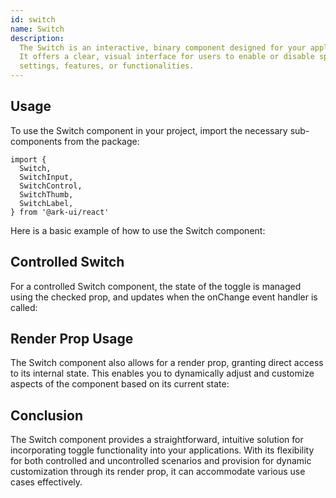 ```yaml
---
id: switch
name: Switch
description:
  The Switch is an interactive, binary component designed for your applications.
  It offers a clear, visual interface for users to enable or disable specific
  settings, features, or functionalities.
---
```


## Usage

To use the Switch component in your project, import the necessary sub-components
from the package:

```tsx
import {
  Switch,
  SwitchInput,
  SwitchControl,
  SwitchThumb,
  SwitchLabel,
} from '@ark-ui/react'
```

Here is a basic example of how to use the Switch component:

<Story name="Basic" />

## Controlled Switch

For a controlled Switch component, the state of the toggle is managed using the
checked prop, and updates when the onChange event handler is called:

<Story name="Controlled" />

## Render Prop Usage

The Switch component also allows for a render prop, granting direct access to
its internal state. This enables you to dynamically adjust and customize aspects
of the component based on its current state:

<Story name="RenderProp" />

## Conclusion

The Switch component provides a straightforward, intuitive solution for
incorporating toggle functionality into your applications. With its flexibility
for both controlled and uncontrolled scenarios and provision for dynamic
customization through its render prop, it can accommodate various use cases
effectively.
